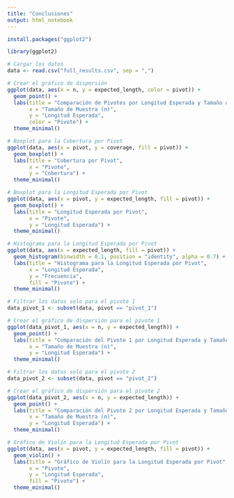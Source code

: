 ```yaml
---
title: "Conclusiones"
output: html_notebook
---
```



```r
install.packages("ggplot2")
```

```r
library(ggplot2)

# Cargar los datos
data <- read.csv("full_results.csv", sep = ",")
```

```r
# Crear el gráfico de dispersión
ggplot(data, aes(x = n, y = expected_length, color = pivot)) +
  geom_point() +
  labs(title = "Comparación de Pivotes por Longitud Esperada y Tamaño de Muestra",
       x = "Tamaño de Muestra (n)",
       y = "Longitud Esperada",
       color = "Pivote") +
  theme_minimal()
```

```r
# Boxplot para la Cobertura por Pivot
ggplot(data, aes(x = pivot, y = coverage, fill = pivot)) +
  geom_boxplot() +
  labs(title = "Cobertura por Pivot",
       x = "Pivote",
       y = "Cobertura") +
  theme_minimal()
```

```r
# Boxplot para la Longitud Esperada por Pivot
ggplot(data, aes(x = pivot, y = expected_length, fill = pivot)) +
  geom_boxplot() +
  labs(title = "Longitud Esperada por Pivot",
       x = "Pivote",
       y = "Longitud Esperada") +
  theme_minimal()
```

```r
# Histograma para la Longitud Esperada por Pivot
ggplot(data, aes(x = expected_length, fill = pivot)) +
  geom_histogram(binwidth = 0.1, position = "identity", alpha = 0.7) +
  labs(title = "Histograma para la Longitud Esperada por Pivot",
       x = "Longitud Esperada",
       y = "Frecuencia",
       fill = "Pivote") +
  theme_minimal()
```
```r
# Filtrar los datos solo para el pivote 1
data_pivot_1 <- subset(data, pivot == "pivot_1")

# Crear el gráfico de dispersión para el pivote 1
ggplot(data_pivot_1, aes(x = n, y = expected_length)) +
  geom_point() +
  labs(title = "Comparación del Pivote 1 por Longitud Esperada y Tamaño de Muestra",
       x = "Tamaño de Muestra (n)",
       y = "Longitud Esperada") +
  theme_minimal()
```
```r
# Filtrar los datos solo para el pivote 2
data_pivot_2 <- subset(data, pivot == "pivot_2")

# Crear el gráfico de dispersión para el pivote 2
ggplot(data_pivot_2, aes(x = n, y = expected_length)) +
  geom_point() +
  labs(title = "Comparación del Pivote 2 por Longitud Esperada y Tamaño de Muestra",
       x = "Tamaño de Muestra (n)",
       y = "Longitud Esperada") +
  theme_minimal()
```

```r
# Gráfico de Violín para la Longitud Esperada por Pivot
ggplot(data, aes(x = pivot, y = expected_length, fill = pivot)) +
  geom_violin() +
  labs(title = "Gráfico de Violín para la Longitud Esperada por Pivot",
       x = "Pivote",
       y = "Longitud Esperada",
       fill = "Pivote") +
  theme_minimal()


```


